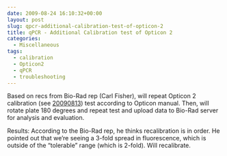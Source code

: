 ```yaml
---
date: 2009-08-24 16:10:32+00:00
layout: post
slug: qpcr-additional-calibration-test-of-opticon-2
title: qPCR - Additional Calibration test of Opticon 2
categories:
  - Miscellaneous
tags:
  - calibration
  - Opticon2
  - qPCR
  - troubleshooting
---
```


Based on recs from Bio-Rad rep (Carl Fisher), will repeat Opticon 2 calibration (see [20090813](/Sam%27s+Working+Notebook+Jun-Aug+2009#sjw20090813)) test according to Opticon manual. Then, will rotate plate 180 degrees and repeat test and upload data to Bio-Rad server for analysis and evaluation.

Results: According to the Bio-Rad rep, he thinks recalibration is in order. He pointed out that we're seeing a 3-fold spread in fluorescence, which is outside of the "tolerable" range (which is 2-fold). Will recalibrate.
